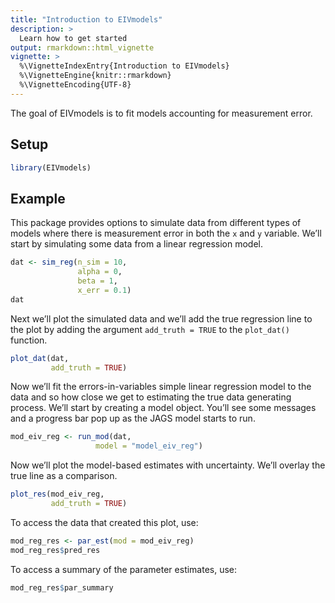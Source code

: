 ```yaml
---
title: "Introduction to EIVmodels"
description: >
  Learn how to get started
output: rmarkdown::html_vignette
vignette: >
  %\VignetteIndexEntry{Introduction to EIVmodels}
  %\VignetteEngine{knitr::rmarkdown}
  %\VignetteEncoding{UTF-8}
---
```


The goal of EIVmodels is to fit models accounting for measurement error. 

## Setup

```r
library(EIVmodels)
```

## Example 

This package provides options to simulate data from different types of models where there is measurement error in both the `x` and `y` variable. We'll start by simulating some data from a linear regression model. 

```r
dat <- sim_reg(n_sim = 10,
               alpha = 0,
               beta = 1,
               x_err = 0.1)
dat
```

Next we'll plot the simulated data and we'll add the true regression line to the plot by adding the argument `add_truth = TRUE` to the `plot_dat()` function. 

```r
plot_dat(dat,
         add_truth = TRUE)
```

Now we'll fit the errors-in-variables simple linear regression model to the data and so how close we get to estimating the true data generating process. We'll start by creating a model object. You'll see some messages and a progress bar pop up as the JAGS model starts to run. 

```r
mod_eiv_reg <- run_mod(dat,
                   model = "model_eiv_reg")
```

Now we'll plot the model-based estimates with uncertainty. We'll overlay the true line as a comparison. 

```r
plot_res(mod_eiv_reg,
         add_truth = TRUE)
```

To access the data that created this plot, use:

```r
mod_reg_res <- par_est(mod = mod_eiv_reg)
mod_reg_res$pred_res
```

To access a summary of the parameter estimates, use:

```r
mod_reg_res$par_summary
```
